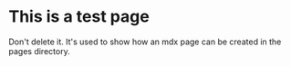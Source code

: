 # This is a test page

Don't delete it. It's used to show how an mdx page can be created in the pages directory.

